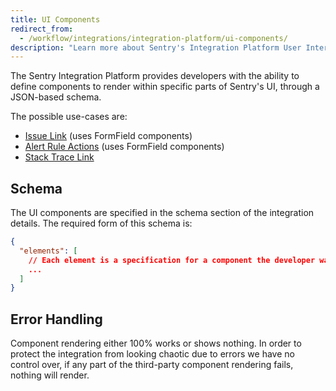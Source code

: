 ```yaml
---
title: UI Components
redirect_from:
  - /workflow/integrations/integration-platform/ui-components/
description: "Learn more about Sentry's Integration Platform User Interface (UI) components and how they provide developers with the ability to define UI components to render within specific parts of Sentry's UI, through a JSON-based schema."
---
```


The Sentry Integration Platform provides developers with the ability to define components to render within specific parts of Sentry's UI, through a JSON-based schema.

The possible use-cases are:
 - [Issue Link](/product/integrations/integration-platform/ui-components/issue-link) (uses FormField components)
 - [Alert Rule Actions](/product/integrations/integration-platform/ui-components/alert-rule-action) (uses FormField components)
 - [Stack Trace Link](/product/integrations/integration-platform/ui-components/stacktrace-link)

## Schema

The UI components are specified in the schema section of the integration details. The required form of this schema is:

```json
{
  "elements": [
    // Each element is a specification for a component the developer wants to use.
    ...
  ]
}
```


## Error Handling

Component rendering either 100% works or shows nothing. In order to protect the integration from looking chaotic due to errors we have no control over, if any part of the third-party component rendering fails, nothing will render.

